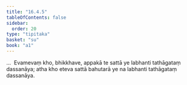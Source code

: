 ```yaml
---
title: "16.4.5"
tableOfContents: false
sidebar:
  order: 20
type: "tipitaka"
basket: "su"
book: "a1"
---
```



<DynamicBreadcrumb />

<Division number="326" book="a1">

<Paragraph number="417" book="a1">
…  Evamevaṃ kho, bhikkhave, appakā te sattā ye labhanti tathāgataṃ dassanāya; atha kho eteva sattā bahutarā ye na labhanti tathāgataṃ dassanāya.
</Paragraph>
</Division>